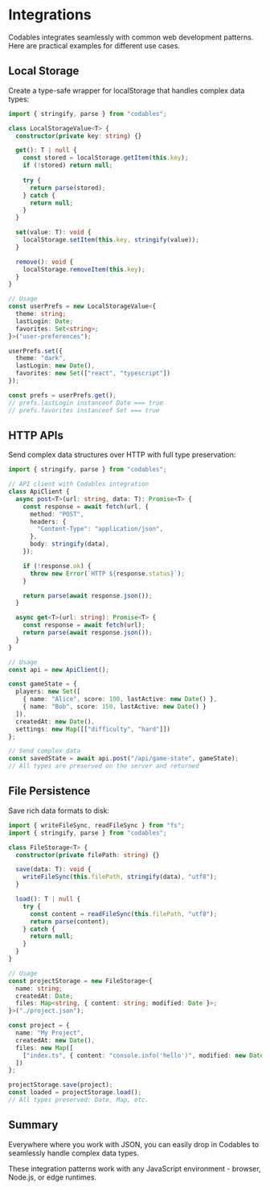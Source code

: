 
# Integrations

Codables integrates seamlessly with common web development patterns. Here are practical examples for different use cases.

## Local Storage

Create a type-safe wrapper for localStorage that handles complex data types:

```typescript
import { stringify, parse } from "codables";

class LocalStorageValue<T> {
  constructor(private key: string) {}

  get(): T | null {
    const stored = localStorage.getItem(this.key);
    if (!stored) return null;
    
    try {
      return parse(stored);
    } catch {
      return null;
    }
  }

  set(value: T): void {
    localStorage.setItem(this.key, stringify(value));
  }

  remove(): void {
    localStorage.removeItem(this.key);
  }
}

// Usage
const userPrefs = new LocalStorageValue<{
  theme: string;
  lastLogin: Date;
  favorites: Set<string>;
}>("user-preferences");

userPrefs.set({
  theme: "dark",
  lastLogin: new Date(),
  favorites: new Set(["react", "typescript"])
});

const prefs = userPrefs.get();
// prefs.lastLogin instanceof Date === true
// prefs.favorites instanceof Set === true
```

## HTTP APIs

Send complex data structures over HTTP with full type preservation:

```typescript
import { stringify, parse } from "codables";

// API client with Codables integration
class ApiClient {
  async post<T>(url: string, data: T): Promise<T> {
    const response = await fetch(url, {
      method: "POST",
      headers: {
        "Content-Type": "application/json",
      },
      body: stringify(data),
    });

    if (!response.ok) {
      throw new Error(`HTTP ${response.status}`);
    }

    return parse(await response.json());
  }

  async get<T>(url: string): Promise<T> {
    const response = await fetch(url);
    return parse(await response.json());
  }
}

// Usage
const api = new ApiClient();

const gameState = {
  players: new Set([
    { name: "Alice", score: 100, lastActive: new Date() },
    { name: "Bob", score: 150, lastActive: new Date() }
  ]),
  createdAt: new Date(),
  settings: new Map([["difficulty", "hard"]])
};

// Send complex data
const savedState = await api.post("/api/game-state", gameState);
// All types are preserved on the server and returned
```

## File Persistence

Save rich data formats to disk:

```typescript
import { writeFileSync, readFileSync } from "fs";
import { stringify, parse } from "codables";

class FileStorage<T> {
  constructor(private filePath: string) {}

  save(data: T): void {
    writeFileSync(this.filePath, stringify(data), "utf8");
  }

  load(): T | null {
    try {
      const content = readFileSync(this.filePath, "utf8");
      return parse(content);
    } catch {
      return null;
    }
  }
}

// Usage
const projectStorage = new FileStorage<{
  name: string;
  createdAt: Date;
  files: Map<string, { content: string; modified: Date }>;
}>("./project.json");

const project = {
  name: "My Project",
  createdAt: new Date(),
  files: new Map([
    ["index.ts", { content: "console.info('hello')", modified: new Date() }]
  ])
};

projectStorage.save(project);
const loaded = projectStorage.load();
// All types preserved: Date, Map, etc.
```

## Summary

Everywhere where you work with JSON, you can easily drop in Codables to seamlessly handle complex data types.

<Callout type="info">
These integration patterns work with any JavaScript environment - browser, Node.js, or edge runtimes.
</Callout>
